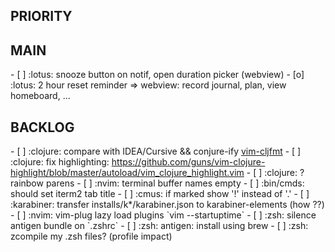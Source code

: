== PRIORITY ==

== MAIN ==
- [ ] :lotus: snooze button on notif, open duration picker (webview)
- [o] :lotus: 2 hour reset reminder => webview: record journal, plan, view homeboard, ...

== BACKLOG ==
- [ ] :clojure: compare with IDEA/Cursive && conjure-ify [[https://github.com/venantius/vim-cljfmt/tree/master/plugin|vim-cljfmt]]
- [ ] :clojure: fix highlighting: https://github.com/guns/vim-clojure-highlight/blob/master/autoload/vim_clojure_highlight.vim
- [ ] :clojure: ? rainbow parens
- [ ] :nvim: terminal buffer names empty
- [ ] :bin/cmds: should set iterm2 tab title
- [ ] :cmus: if marked show '!' instead of '.'
- [ ] :karabiner: transfer installs/k*/karabiner.json to karabiner-elements (how ??)
- [ ] :nvim: vim-plug lazy load plugins `vim --startuptime`
- [ ] :zsh: silence antigen bundle on `.zshrc`
- [ ] :zsh: antigen: install using brew
- [ ] :zsh: zcompile my .zsh files? (profile impact)
